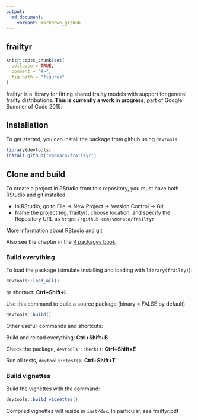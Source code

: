 ```yaml
---
output:
  md_document:
    variant: markdown_github
---
```


<!-- README.md is generated from README.Rmd. Please edit that file -->

## frailtyr

```r
knitr::opts_chunk$set(
  collapse = TRUE,
  comment = "#>",
  fig.path = "figures"
)
```

frailtyr is a library for fitting shared frailty models with support for general frailty distributions. **This is currently a work in progress**, part of Google Summer of Code 2015.

## Installation

To get started, you can install the package from github using `devtools`.

```r
library(devtools)
install_github("vmonaco/frailtyr")
```

## Clone and build

To create a project in RStudio from this repository, you must have both RStudio and git installed.

* In RStudio, go to File -> New Project -> Version Control -> Git
* Name the project (eg. frailtyr), choose location, and specify the Repository URL as `https://github.com/vmonaco/frailtyr`

More information about [RStudio and git](https://support.rstudio.com/hc/en-us/articles/200532077-Version-Control-with-Git-and-SVN)

Also see the chapter in the [R packages book](http://r-pkgs.had.co.nz/git.html)

### Build everything

To load the package (simulate installing and loading with `library(frailty)`):
```r
devtools::load_all()
```
or shortuct: **Ctrl+Shift+L**

Use this command to build a source package (binary = FALSE by default)
```r
devtools::build()
```

Other usefull commands and shortcuts:

Build and reload everything: **Ctrl+Shift+B**

Check the package, `devtools::check()`: **Ctrl+Shift+E**

Run all tests, `devtools::test()`: **Ctrl+Shift+T**

### Build vignettes

Build the vignettes with the command:
```r
devtools::build_vignettes()
```

Compiled vignettes will reside in `inst/doc`. In particular, see frailtyr.pdf